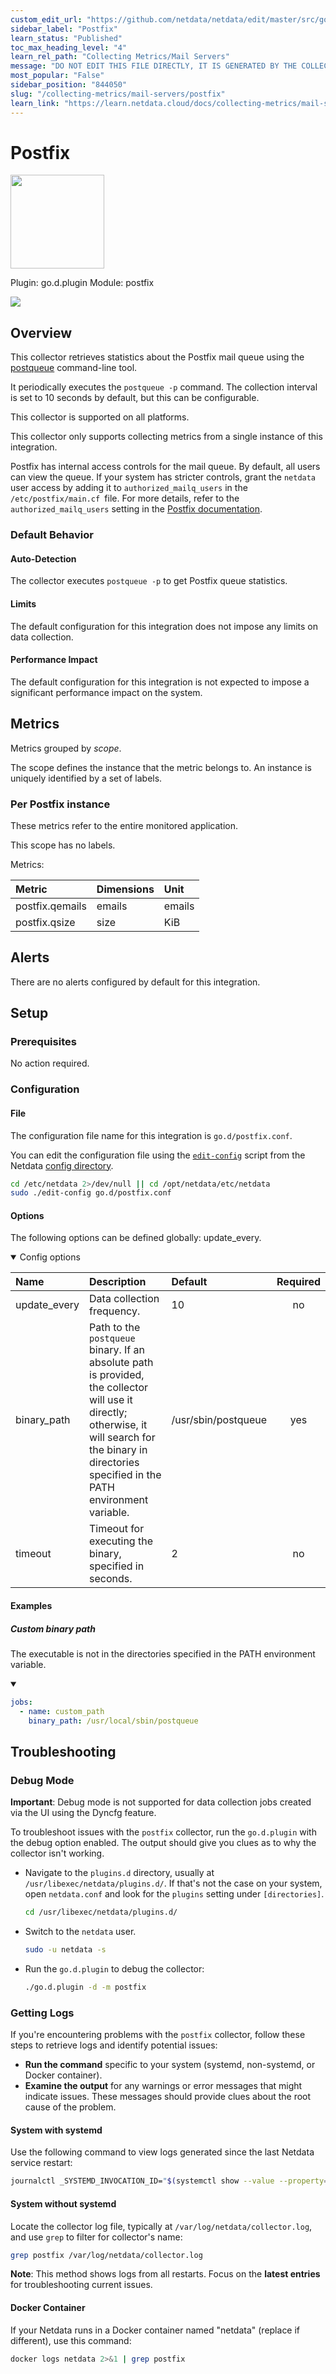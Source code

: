 ```yaml
---
custom_edit_url: "https://github.com/netdata/netdata/edit/master/src/go/plugin/go.d/collector/postfix/metadata.yaml"
sidebar_label: "Postfix"
learn_status: "Published"
toc_max_heading_level: "4"
learn_rel_path: "Collecting Metrics/Mail Servers"
message: "DO NOT EDIT THIS FILE DIRECTLY, IT IS GENERATED BY THE COLLECTOR'S metadata.yaml FILE"
most_popular: "False"
sidebar_position: "844050"
slug: "/collecting-metrics/mail-servers/postfix"
learn_link: "https://learn.netdata.cloud/docs/collecting-metrics/mail-servers/postfix"
---
```



# Postfix


<img src="https://netdata.cloud/img/postfix.svg" width="150"/>


Plugin: go.d.plugin
Module: postfix

<img src="https://img.shields.io/badge/maintained%20by-Netdata-%2300ab44" />

## Overview

This collector retrieves statistics about the Postfix mail queue using the [postqueue](https://www.postfix.org/postqueue.1.html) command-line tool.


It periodically executes the `postqueue -p` command. The collection interval is set to 10 seconds by default, but this can be configurable.


This collector is supported on all platforms.

This collector only supports collecting metrics from a single instance of this integration.

Postfix has internal access controls for the mail queue. By default, all users can view the queue. If your system has stricter controls, grant the `netdata` user access by adding it to `authorized_mailq_users` in the `/etc/postfix/main.cf `file. For more details, refer to the `authorized_mailq_users` setting in the [Postfix documentation](https://www.postfix.org/postconf.5.html).


### Default Behavior

#### Auto-Detection

The collector executes  `postqueue -p` to get Postfix queue statistics.

#### Limits

The default configuration for this integration does not impose any limits on data collection.

#### Performance Impact

The default configuration for this integration is not expected to impose a significant performance impact on the system.


## Metrics

Metrics grouped by *scope*.

The scope defines the instance that the metric belongs to. An instance is uniquely identified by a set of labels.



### Per Postfix instance

These metrics refer to the entire monitored application.


This scope has no labels.

Metrics:

| Metric | Dimensions | Unit |
|:------|:----------|:----|
| postfix.qemails | emails | emails |
| postfix.qsize | size | KiB |



## Alerts

There are no alerts configured by default for this integration.


## Setup

### Prerequisites

No action required.

### Configuration

#### File

The configuration file name for this integration is `go.d/postfix.conf`.


You can edit the configuration file using the [`edit-config`](/docs/netdata-agent/configuration#edit-a-configuration-file-using-edit-config) script from the
Netdata [config directory](/docs/netdata-agent/configuration#the-netdata-config-directory).

```bash
cd /etc/netdata 2>/dev/null || cd /opt/netdata/etc/netdata
sudo ./edit-config go.d/postfix.conf
```
#### Options

The following options can be defined globally: update_every.


<details open><summary>Config options</summary>

| Name | Description | Default | Required |
|:----|:-----------|:-------|:--------:|
| update_every | Data collection frequency. | 10 | no |
| binary_path | Path to the `postqueue` binary. If an absolute path is provided, the collector will use it directly; otherwise, it will search for the binary in directories specified in the PATH environment variable. | /usr/sbin/postqueue | yes |
| timeout | Timeout for executing the binary, specified in seconds. | 2 | no |

</details>

#### Examples

##### Custom binary path

The executable is not in the directories specified in the PATH environment variable.

<details open><summary></summary>

```yaml
jobs:
  - name: custom_path
    binary_path: /usr/local/sbin/postqueue

```
</details>



## Troubleshooting

### Debug Mode

**Important**: Debug mode is not supported for data collection jobs created via the UI using the Dyncfg feature.

To troubleshoot issues with the `postfix` collector, run the `go.d.plugin` with the debug option enabled. The output
should give you clues as to why the collector isn't working.

- Navigate to the `plugins.d` directory, usually at `/usr/libexec/netdata/plugins.d/`. If that's not the case on
  your system, open `netdata.conf` and look for the `plugins` setting under `[directories]`.

  ```bash
  cd /usr/libexec/netdata/plugins.d/
  ```

- Switch to the `netdata` user.

  ```bash
  sudo -u netdata -s
  ```

- Run the `go.d.plugin` to debug the collector:

  ```bash
  ./go.d.plugin -d -m postfix
  ```

### Getting Logs

If you're encountering problems with the `postfix` collector, follow these steps to retrieve logs and identify potential issues:

- **Run the command** specific to your system (systemd, non-systemd, or Docker container).
- **Examine the output** for any warnings or error messages that might indicate issues.  These messages should provide clues about the root cause of the problem.

#### System with systemd

Use the following command to view logs generated since the last Netdata service restart:

```bash
journalctl _SYSTEMD_INVOCATION_ID="$(systemctl show --value --property=InvocationID netdata)" --namespace=netdata --grep postfix
```

#### System without systemd

Locate the collector log file, typically at `/var/log/netdata/collector.log`, and use `grep` to filter for collector's name:

```bash
grep postfix /var/log/netdata/collector.log
```

**Note**: This method shows logs from all restarts. Focus on the **latest entries** for troubleshooting current issues.

#### Docker Container

If your Netdata runs in a Docker container named "netdata" (replace if different), use this command:

```bash
docker logs netdata 2>&1 | grep postfix
```


